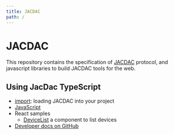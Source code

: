 ```yaml
---
title: JACDAC
path: /
---
```


# JACDAC

This repository contains the specification of [JACDAC](https://microsoft.github.io/jacdac) protocol, and javascript libraries to build JACDAC tools for the web.

## Using JacDac TypeScript

* [import](/docs/import): loading JACDAC into your project
* [JavaScript](/docs/javascript)
* React samples
    * [DeviceList](/docs/react/DeviceList) a component to list devices
* [Developer docs on GitHub](https://github.com/microsoft/jacdac-ts)